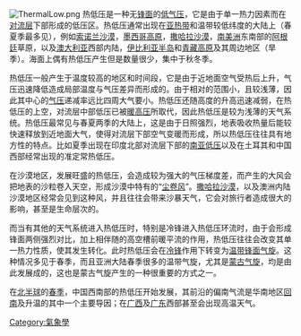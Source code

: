 {{dablink|此條目並不是'''[[熱帶低氣壓|熱帶低氣壓]]'''。}}
[[Image:ThermalLow.png|thumb]]
热低压是一种无[[锋面|锋面]]的[[低气压|低气压]]，它是由于单一热力因素而在[[对流层|对流层]]下部形成的低压区。热低压通常出现在[[亚热带|亚热带]]和温带较低纬度的大陆上（春夏季最多见），例如[[索诺兰沙漠|索诺兰沙漠]]，[[墨西哥高原|墨西哥高原]]，[[撒哈拉沙漠|撒哈拉沙漠]]，[[南美洲|南美洲]]东南部的[[阿根廷|阿根廷]]草原，以及[[澳大利亚|澳大利亚]]西部内陆，[[伊比利亚半岛|伊比利亚半岛]]和[[青藏高原|青藏高原]]及其周边地区（旱季）。海面上偶有热低压产生但是数量很少，集中于秋冬季。

热低压一般产生于温度较高的地区和时间段，它是由于近地面空气受热后上升，气压迅速降低造成局部温度与气压差异而形成的。由于相对的范围小，且较浅薄，因此其中心的[[气压|气压]]递减率远比四周大气要小。热低压还随高度的升高迅速减弱，在热低压的上空，对流层中部低压已被[[暖高压|暖高压]]所取代，因此热低压是较为浅薄的天气系统。热低压最常见与春夏两季的大陆上，这是由于日照强烈，地表吸收热量后能较快速释放到近地面大气，使得对流层下部空气变暖而形成，所以热低压往往具有地方性的特点。比如夏季出现在印度北部对流层下部的[[南亚低压|南亚低压]]以及在土耳其和中国西部经常出现的准定常热低压。

在沙漠地区，发展旺盛的热低压，会造成较为强大的气压梯度差，而产生的大风会把地表的沙粒卷入天空，形成沙漠中特有的“[[尘卷风|尘卷风]]”。[[撒哈拉沙漠|撒哈拉沙漠]]，以及澳洲内陆沙漠地区经常会见到这种风，并且往往会带来沙暴天气，它会对旅行者造成很大的影响，甚至是生命层次的。

而当有其他的天气系统进入热低压时，特别是冷锋进入热低压环流时，由于会形成锋面两侧强烈对比，加上相伴随的高空槽前暖平流的作用，热低压往往会改变其单一热力性质，使其发生转化。此时热低压会在[[冷锋|冷锋]]作用下转变为[[温带气旋|温带锋面气旋]]。这种情况多见于春季，而且亚洲大陆春季很多的温带气旋，尤其是[[蒙古气旋|蒙古气旋]]，均是由此发展成的，这也是蒙古气旋产生的一种很重要的方式之一。

在[[北半球|北半球]]的[[春季|春季]]，中国西南部的热低压开始发展，其前沿的偏南气流是华南地区[[回南天|回南]]及升温的其中一个主要导因；在[[广西|广西]]及[[广东|广东]]西部甚至会出现高温天气。

[[Category:氣象學|Category:氣象學]]